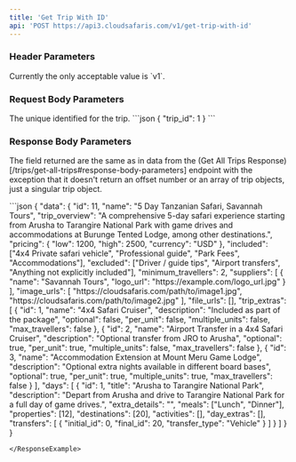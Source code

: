 ```yaml
---
title: 'Get Trip With ID'
api: 'POST https://api3.cloudsafaris.com/v1/get-trip-with-id'
---
```


### Header Parameters
<ParamField header="CloudSafaris-API-Version" type="string" default="v1">
  Currently the only acceptable value is `v1`.
</ParamField>

### Request Body Parameters

<ParamField body="trip_id" type="number">
  The unique identified for the trip.
</ParamField>

<RequestExample>
  ```json
  {
    "trip_id": 1
  }
```
</RequestExample>

### Response Body Parameters
The field returned are the same as in data from the (Get All Trips Response)[/trips/get-all-trips#response-body-parameters] endpoint 
with the exception that it doesn't return an offset number or an array of trip objects, just a singular trip object.

<ResponseExample>
```json
{
  "data": {
    "id": 11,
    "name": "5 Day Tanzanian Safari, Savannah Tours",
    "trip_overview": "A comprehensive 5-day safari experience starting from Arusha to Tarangire National Park with game drives and accommodations at Burunge Tented Lodge, among other destinations.",
    "pricing": {
      "low": 1200,
      "high": 2500,
      "currency": "USD"
    },
    "included": ["4x4 Private safari vehicle", "Professional guide", "Park Fees", "Accommodations"],
    "excluded": ["Driver / guide tips", "Airport transfers", "Anything not explicitly included"],
    "minimum_travellers": 2,
    "suppliers": [
      {
        "name": "Savannah Tours",
        "logo_url": "https://example.com/logo_url.jpg"
      }
    ],
    "image_urls": [
      "https://cloudsafaris.com/path/to/image1.jpg",
      "https://cloudsafaris.com/path/to/image2.jpg"
    ],
    "file_urls": [],
    "trip_extras": [
      {
        "id": 1,
        "name": "4x4 Safari Cruiser",
        "description": "Included as part of the package",
        "optional": false,
        "per_unit": false,
        "multiple_units": false,
        "max_travellers": false
      },
      {
        "id": 2,
        "name": "Airport Transfer in a 4x4 Safari Cruiser",
        "description": "Optional transfer from JRO to Arusha",
        "optional": true,
        "per_unit": true,
        "multiple_units": false,
        "max_travellers": false
      },
      {
        "id": 3,
        "name": "Accommodation Extension at Mount Meru Game Lodge",
        "description": "Optional extra nights available in different board bases",
        "optional": true,
        "per_unit": true,
        "multiple_units": true,
        "max_travellers": false
      }
    ],
    "days": [
      {
        "id": 1,
        "title": "Arusha to Tarangire National Park",
        "description": "Depart from Arusha and drive to Tarangire National Park for a full day of game drives.",
        "extra_details": "",
        "meals": ["Lunch", "Dinner"],
        "properties": [12],
        "destinations": [20],
        "activities": [],
        "day_extras": [],
        "transfers": [
          {
            "initial_id": 0,
            "final_id": 20,
            "transfer_type": "Vehicle"
          }
        ]
      }
    ]
  }
}

```
</ResponseExample>